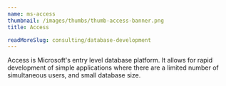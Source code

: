 ```yaml
---
name: ms-access
thumbnail: /images/thumbs/thumb-access-banner.png
title: Access

readMoreSlug: consulting/database-development
---
```


Access is Microsoft's entry level database platform. It allows for rapid development of simple applications where there are a limited number of simultaneous users, and small database size.
